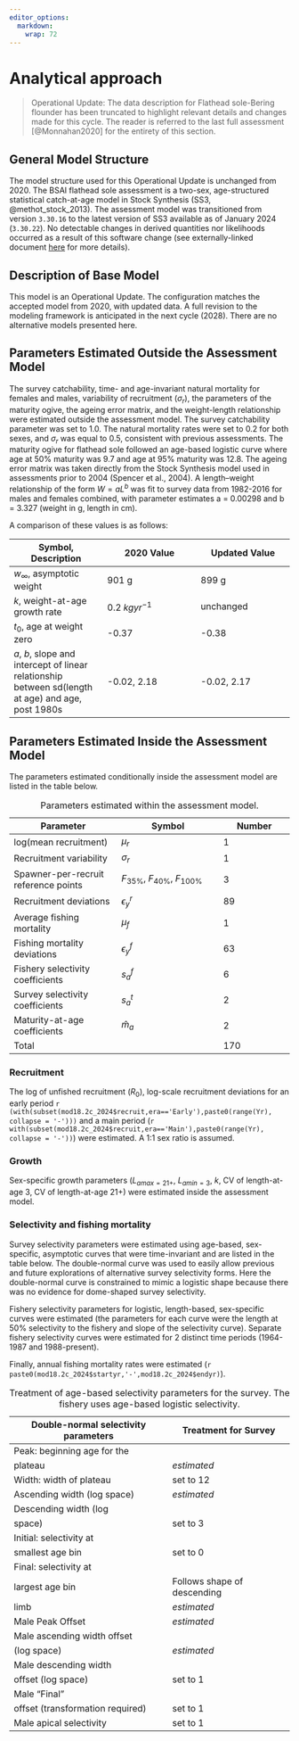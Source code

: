 ```yaml
---
editor_options: 
  markdown: 
    wrap: 72
---
```


# Analytical approach

> Operational Update: The data description for Flathead sole-Bering
> flounder has been truncated to highlight relevant details and changes
> made for this cycle. The reader is referred to the last full
> assessment [@Monnahan2020] for the entirety of this section.

## General Model Structure

The model structure used for this Operational Update is unchanged from
2020. The BSAI flathead sole assessment is a two-sex, age-structured statistical
catch-at-age model in Stock Synthesis (SS3, @methot_stock_2013). The
assessment model was transitioned from version `3.30.16` to the latest
version of SS3 available as of January 2024 (`3.30.22`). No detectable
changes in derived quantities nor likelihoods occurred as a result of this
software change (see externally-linked document [here](https://afsc-assessments.github.io/bsai-fhs/2024_bridging_analysis.html#stock-synthesis-software-update-3.30.22) for more details).

## Description of Base Model

This model is an Operational Update. The
configuration matches the accepted model from 2020, with updated data. A
full revision to the modeling framework is anticipated in the next cycle
(2028). There are no alternative models presented here.

## Parameters Estimated Outside the Assessment Model {#parest}

The survey catchability, time- and age-invariant natural mortality for
females and males, variability of recruitment ($\sigma_r$), the
parameters of the maturity ogive, the ageing error matrix, and the
weight-length relationship were estimated outside the assessment model.
The survey catchability parameter was set to 1.0. The natural
mortality rates were set to 0.2 for both sexes, and $\sigma_r$ was equal
to 0.5, consistent with previous assessments. The maturity ogive for
flathead sole followed an age-based logistic curve where age at 50%
maturity was 9.7 and age at 95% maturity was 12.8. The ageing error
matrix was taken directly from the Stock Synthesis model used in
assessments prior to 2004 (Spencer et al., 2004). A length–weight
relationship of the form $W = aL^b$ was fit to survey data from
1982-2016 for males and females combined, with parameter estimates a =
0.00298 and b = 3.327 (weight in g, length in cm).

A comparison of these values is as follows:

| Symbol, Description                                                                                | 2020 Value       | Updated Value |
|------------------------|------------------------|------------------------|
| $w_\infty$, asymptotic weight                                                                      | 901 g            | 899 g         |
| $k$, weight-at-age growth rate                                                                     | 0.2 $kg yr^{-1}$ | unchanged     |
| $t_0$, age at weight zero                                                                          | -0.37            | -0.38         |
| $a$, $b$, slope and intercept of linear relationship between sd(length at age) and age, post 1980s | -0.02, 2.18      | -0.02, 2.17   |


## Parameters Estimated Inside the Assessment Model

The parameters estimated conditionally inside the assessment model are
listed in the table below.

| Parameter                            | Symbol                              | Number |
|----------------------------|--------------------------|------------------|
| log(mean recruitment)                | $\mu_r$                             | 1      |
| Recruitment variability              | $\sigma_r$                          | 1      |
| Spawner-per-recruit reference points | $F_{35\%}$, $F_{40\%}$, $F_{100\%}$ | 3      |
| Recruitment deviations               | $\epsilon_y^r$                      | 89     |
| Average fishing mortality            | $\mu_f$                             | 1      |
| Fishing mortality deviations         | $\epsilon_y^f$                      | 63     |
| Fishery selectivity coefficients     | $s_a^f$                             | 6      |
| Survey selectivity coefficients      | $s_a^t$                             | 2      |
| Maturity-at-age coefficients         | $\hat m_a$                          | 2      |
| Total                                |                                     | 170    |

: Parameters estimated within the assessment model.

### Recruitment

The log of unfished recruitment ($R_0$), log-scale recruitment deviations
for an early period ` r (with(subset(mod18.2c_2024$recruit,era=='Early'),paste0(range(Yr), collapse = '-')))` and a main period (`r with(subset(mod18.2c_2024$recruit,era=='Main'),paste0(range(Yr), collapse = '-'))`) were
estimated. A 1:1 sex ratio is assumed.

### Growth

Sex-specific growth parameters ($L_{amax=21+}$, $L_{amin=3}$, $k$, CV of length-at-age 3, CV of length-at-age 21+) were estimated inside the assessment model.

### Selectivity and fishing mortality
Survey selectivity parameters were estimated using age-based, sex-specific, asymptotic curves that were time-invariant and are listed
in the table below. The double-normal curve was used to easily allow previous and future explorations of alternative survey selectivity
forms. Here the double-normal curve is constrained to mimic a logistic shape because there was no evidence for dome-shaped survey selectivity.

Fishery selectivity parameters for logistic, length-based, sex-specific curves were estimated (the parameters for each curve were the length at 50% selectivity to the fishery and slope of the selectivity curve).
Separate fishery selectivity curves were estimated for 2 distinct time
periods (1964-1987 and 1988-present).

Finally, annual fishing mortality rates were estimated (`r paste0(mod18.2c_2024$startyr,'-',mod18.2c_2024$endyr)`).

| Double-normal selectivity parameters | Treatment for Survey        |
|--------------------------------------|-----------------------------|
| Peak: beginning age for the          |                             |
| plateau                              | *estimated*                  |
| Width: width of plateau              | set to 12                   |
| Ascending width (log space)          | *estimated*                    |
| Descending width (log                |                             |
| space)                               | set to 3                    |
| Initial: selectivity at              |                             |
| smallest age bin                     | set to 0                    |
| Final: selectivity at                |                             |
| largest age bin                      | Follows shape of descending |
| limb                                 |*estimated* |
| Male Peak Offset                     | *estimated*                    |
| Male ascending width offset          |                             |
| (log space)                          | *estimated*                    |
| Male descending width                |                             |
| offset (log space)                   | set to 1                    |
| Male "Final"                         |                             |
| offset (transformation required)     | set to 1                    |
| Male apical selectivity              | set to 1                    |

: Treatment of age-based selectivity parameters for the survey. The fishery uses age-based logistic selectivity.
 
 
